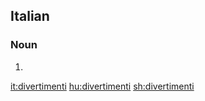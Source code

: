 ==Italian==

===Noun===
{{head|it|plural|g=m}}

# {{plural of|divertimento|lang=it}}

[[it:divertimenti]]
[[hu:divertimenti]]
[[sh:divertimenti]]